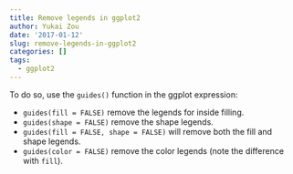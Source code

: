 ```yaml
---
title: Remove legends in ggplot2
author: Yukai Zou
date: '2017-01-12'
slug: remove-legends-in-ggplot2
categories: []
tags:
  - ggplot2
---
```


To do so, use the `guides()` function in the ggplot expression:

- `guides(fill = FALSE)` remove the legends for inside filling.
- `guides(shape = FALSE)` remove the shape legends.
- `guides(fill = FALSE, shape = FALSE)` will remove both the fill and shape legends.
- `guides(color = FALSE)` remove the color legends (note the difference with `fill`).